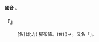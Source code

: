 
=={{ruby|腳|·ㄐㄧㄡ}}==



'''國音''' {{ruby|·|ㄐㄧㄡ}}{{ruby|←|ㄐㄧㄠˇ}}。

    

==='''『{{ruby|裹|ㄍㄨㄛˇ}}{{ruby|腳|·ㄐㄧㄡ}}』'''===
: [名](北方) 腳布條。(台)({{ruby|古|ㄍㆦˋ}}{{ruby|早|ㄗㄚˋ}}{{ruby|婦|ㄏㄨ˫}}{{ruby|人|ㆢㄧㄣˊ}}{{ruby|/|ㄌㄧㄣˊ}}{{ruby|縛|ㄅㄚㆶ ͘}}{{ruby|骹|ㄎㄚ}}{{ruby|丌|ㆤ}}){{ruby|腳|ㄎㄚ}}{{ruby|帛|ㄅㆤㆷ ͘}}→{{ruby|骹|ㄎㄚ}}{{ruby|帛|ㄅㆤㆷ ͘}}。又名「{{ruby|腳|ㄎㄚ}}{{ruby|帛|ㄅㆤㆷ ͘}}{{ruby|布|ㄅㆦ˪}}」。
    

